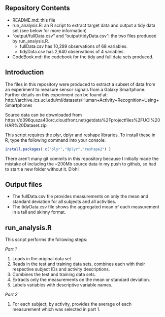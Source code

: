 ## Repository Contents

- README.md: this file
- run_analysis.R: an R script to extract target data and output a tidy data set (see below for more information)
- "output/fullData.csv" and "output/tidyData.csv": the two files produced by run_analysis.R. 
	- fullData.csv has 10,299 observations of 68 variables.
	- tidyData.csv has 2,640 observations of 4 variables.
- CodeBook.md: the codebook for the tidy and full data sets produced.

## Introduction
The files in this repository were produced to extract a subset of data from an experiment to measure sensor signals from a Galaxy Smartphone. Further details on this experiment can be found at:
http://archive.ics.uci.edu/ml/datasets/Human+Activity+Recognition+Using+Smartphones

Source data can be downloaded from https://d396qusza40orc.cloudfront.net/getdata%2Fprojectfiles%2FUCI%20HAR%20Dataset.zip

This script requires the plyr, dplyr and reshape libraries. To install these in R, type the following command into your console:

```r
install.packages( c("plyr","dplyr","reshape2") )
```

There aren't many git commits in this repository because I initially made the mistake of including the ~200Mb source data in my push to github, so had to start a new folder without it. D'oh!

## Output files
- The fullData.csv file provides measurements on only the mean and standard deviation for all subjects and all activities. 
- The tidyData.csv file shows the aggregated mean of each measurement in a tall and skinny format.

## run_analysis.R
This script performs the following steps:

*Part 1*

1. Loads in the original data set
2. Reads in the test and training data sets, combines each with their respective subject IDs and activity descriptions.
3. Combines the test and training data sets.
4. Extracts only the measurements on the mean or standard deviation.
5. Labels variables with descriptive variable names.
	
*Part 2*

1. For each subject, by activity, provides the average of each measurement which was selected in part 1.

